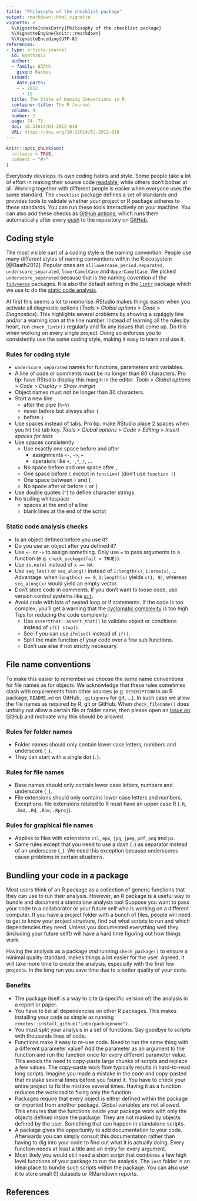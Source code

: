 ```yaml
---
title: "Philosophy of the checklist package"
output: rmarkdown::html_vignette
vignette: >
  %\VignetteIndexEntry{Philosophy of the checklist package}
  %\VignetteEngine{knitr::rmarkdown}
  %\VignetteEncoding{UTF-8}
references:
- type: article-journal
  id: Baath2012
  author:
  - family: Bååth
    given: Rasmus
  issued:
    date-parts:
    - - 2012
      - 12
  title: The State of Naming Conventions in R
  container-title: The R Journal
  volume: 4
  number: 2
  page: 74--75
  doi: 10.32614/RJ-2012-018
  URL: https://doi.org/10.32614/RJ-2012-018
---
```


```r
knitr::opts_chunk$set(
  collapse = TRUE,
  comment = "#>"
)
```

Everybody develops its own coding habits and style.
Some people take a lot of effort in making their source code [readable](https://en.wikipedia.org/wiki/Computer_programming#Readability_of_source_code), while others don't bother at all.
Working together with different people is easier when everyone uses the same standard.
The `checklist` package defines a set of standards and provides tools to validate whether your project or R package adheres to these standards.
You can run these tools interactively on your machine.
You can also add these checks as [GitHub actions](https://github.com/features/actions), which runs them automatically after every [push](https://github.com/git-guides/git-push) to the repository on [GitHub](https://github.com).

## Coding style

The most visible part of a coding style is the naming convention.
People use many different styles of naming conventions within the R ecosystem [@Baath2012].
Popular ones are `alllowercase`, `period.separated`, `underscore_separated`, `lowerCamelCase` and `UpperCamelCase`.
We picked `underscore_separated` because that is the naming covention of the [`tidyverse`](https://tidyverse.org) packages.
It is also the default setting in the [`lintr`](https://github.com/jimhester/lintr/blob/master/README.md) package which we use to do the [static code analysis](https://en.wikipedia.org/wiki/Static_program_analysis).

At first this seems a lot to memorise.
RStudio makes things easier when you activate all diagnostic options (_Tools_ > _Global options_ > _Code_ > _Diagnostics_).
This highlights several problems by showing a squiggly line and/or a warning icon at the line number.
Instead of learning all the rules by heart, run `check_lintr()` regularly and fix any issues that come up.
Do this when working on every single project.
Doing so enforces you to consistently use the same coding style, making it easy to learn and use it.

### Rules for coding style

- `underscore_separated` names for functions, parameters and variables.
- A line of code or comments must be no longer than 80 characters.
  Pro tip: have RStudio display this margin in the editor.
  _Tools_ > _Global options_ > _Code_ > _Display_ > _Show margin_
- Object names must not be longer than 30 characters.
- Start a new line
    - after the pipe (`%>%`)
    - never before but always after `{`
    - before `}`
- Use spaces instead of tabs.
  Pro tip: make RStudio place 2 spaces when you hit the tab key.
  _Tools_ > _Global options_ > _Code_ > _Editing_ > _Insert spaces for tabs_
- Use spaces consistently
    - Use exactly one space before and after
        - assignments `<-`, `->`, `=`
        - operators like `+`, `-`,`*`, `/`, ...
    - No space before and one space after `,`
    - One space before `(` except in `function(` (don't use `function (`)
    - One space between `)` and `{`
    - No space after or before `(` or `[`
- Use double quotes (`"`) to define character strings.
- No trailing whitespace
    - spaces at the end of a line
    - blank lines at the end of the script

### Static code analysis checks

- Is an object defined before you use it?
- Do you use an object after you defined it?
- Use `<-` or `->` to assign something.
  Only use `=` to pass arguments to a function (e.g. `check_package(fail = TRUE)`).
- Use `is.na(x)` instead of `x == NA`.
- Use `seq_len()` or `seq_along()` instead of `1:length(x)`, `1:nrow(x)`, ...
  Advantage: when `length(x) == 0`, `1:length(x)` yields `c(1, 0)`, whereas `seq_along(x)` would yield an empty vector.
- Don't store code in comments.
  If you don't want to loose code, use version control systems like [`git`](https://git-scm.com/).
- Avoid code with lots of nested loop or if statements.
  If the code is too complex, you'll get a warning that the [cyclomatic complexity](https://en.wikipedia.org/wiki/Cyclomatic_complexity) is too high.
  Tips for reducing the code complexity:
    - Use `assertthat::assert_that()` to validate object or conditions instead of `if() stop()`.
    - See if you can use `ifelse()` instead of `if()`.
    - Split the main function of your code over a few sub functions.
    - Don't use else if not strictly necessary.

## File name conventions

To make this easier to remember we choose the same name conventions for file names as for objects.
We acknowledge that these rules sometimes clash with requirements from other sources (e.g. `DESCRIPTION` in an R package, `README.md` on GitHub, `.gitignore` for git, ...).
In such case we allow the file names as required by R, git or GitHub.
When `check_filename()` does unfairly not allow a certain file or folder name, then please open an [issue on GitHub](https://github.com/inbo/checklist/issues) and motivate why this should be allowed.

### Rules for folder names

- Folder names should only contain lower case letters, numbers and underscore (`_`).
- They can start with a single dot (`.`).

### Rules for file names

- Base names should only contain lower case letters, numbers and underscore (`_`).
- File extensions should only contains lower case letters and numbers.
  Exceptions: file extensions related to R must have an upper case R (`.R`, `.Rmd`, `.Rd`, `.Rnw`, `.Rproj`).

### Rules for graphical file names

- Applies to files with extensions `csl`, `eps`, `jpg`, `jpeg`, `pdf`, `png` and `ps`.
- Same rules except that you need to use a dash (`-`) as separator instead of an underscore (`_`).
  We need this exception because underscores cause problems in certain situations.

## Bundling your code in a package

Most users think of an R package as a collection of generic functions that they can use to run their analysis.
However, an R package is a useful way to bundle and document a standalone analysis too!
Suppose you want to pass your code to a collaborator or your future self who is working on a different computer.
If you have a project folder with a bunch of files, people will need to get to know your project structure, find out what scripts to run and which dependencies they need.
Unless you documented everything well they (including your future self!) will have a hard time figuring out how things work.

Having the analysis as a package _and_ running `check_package()` to ensure a minimal quality standard, makes things a lot easier for the user.
Agreed, it will take more time to create the analysis, especially with the first few projects.
In the long run you save time due to a better quality of your code.

### Benefits

- The package itself is a way to cite (a specific version of) the analysis in a report or paper.
- You have to list all dependencies on other R packages.
  This makes installing your code as simple as running `remotes::install_github("inbo/packagename")`.
- You must split your analysis in a set of functions.
  Say goodbye to scripts with thousands lines of code.
- Functions make it easy to re-use code.
  Need to run the same thing with a different parameter value?
  Add the parameter as an argument to the function and run the function once for every different parameter value.
  This avoids the need to copy-paste large chunks of scripts and replace a few values.
  The copy-paste work flow typically results in hard-to-read long scripts.
  Imagine you made a mistake in the code and copy-pasted that mistake several times before you found it.
  You have to check your entire project to fix the mistake several times.
  Having it as a function reduces the workload to fixing only the function.
- Packages require that every object is either defined within the package or imported from another package.
  Global variables are not allowed.
  This ensures that the functions inside your package work with only the objects defined inside the package.
  They are not masked by objects defined by the user.
  Something that can happen in standalone scripts.
- A package gives the opportunity to add documentation to your code.
  Afterwards you can simply consult this documentation rather than having to dig into your code to find out what it is actually doing.
  Every function needs at least a title and an entry for every argument.
- Most likely you would still need a short script that combines a few high level functions of your package to run the analysis.
  The `inst` folder is an ideal place to bundle such scripts within the package.
  You can also use it to store small (!) datasets or RMarkdown reports.

## References
